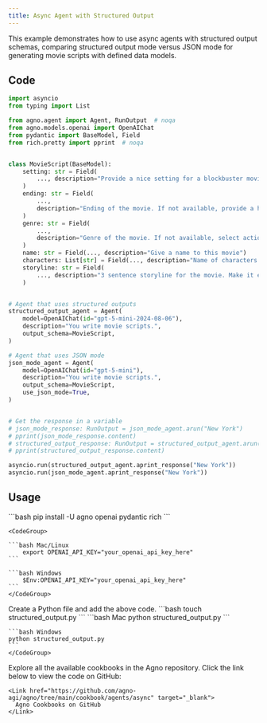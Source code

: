 ```yaml
---
title: Async Agent with Structured Output
---
```


This example demonstrates how to use async agents with structured output schemas, comparing structured output mode versus JSON mode for generating movie scripts with defined data models.

## Code

```python structured_output.py
import asyncio
from typing import List

from agno.agent import Agent, RunOutput  # noqa
from agno.models.openai import OpenAIChat
from pydantic import BaseModel, Field
from rich.pretty import pprint  # noqa


class MovieScript(BaseModel):
    setting: str = Field(
        ..., description="Provide a nice setting for a blockbuster movie."
    )
    ending: str = Field(
        ...,
        description="Ending of the movie. If not available, provide a happy ending.",
    )
    genre: str = Field(
        ...,
        description="Genre of the movie. If not available, select action, thriller or romantic comedy.",
    )
    name: str = Field(..., description="Give a name to this movie")
    characters: List[str] = Field(..., description="Name of characters for this movie.")
    storyline: str = Field(
        ..., description="3 sentence storyline for the movie. Make it exciting!"
    )


# Agent that uses structured outputs
structured_output_agent = Agent(
    model=OpenAIChat(id="gpt-5-mini-2024-08-06"),
    description="You write movie scripts.",
    output_schema=MovieScript,
)

# Agent that uses JSON mode
json_mode_agent = Agent(
    model=OpenAIChat(id="gpt-5-mini"),
    description="You write movie scripts.",
    output_schema=MovieScript,
    use_json_mode=True,
)


# Get the response in a variable
# json_mode_response: RunOutput = json_mode_agent.arun("New York")
# pprint(json_mode_response.content)
# structured_output_response: RunOutput = structured_output_agent.arun("New York")
# pprint(structured_output_response.content)

asyncio.run(structured_output_agent.aprint_response("New York"))
asyncio.run(json_mode_agent.aprint_response("New York"))
```

## Usage

<Steps>
  <Snippet file="create-venv-step.mdx" />

  <Step title="Install libraries">
    ```bash
    pip install -U agno openai pydantic rich
    ```
  </Step>

  <Step title="Export your OpenAI API key">

    <CodeGroup>

    ```bash Mac/Linux
        export OPENAI_API_KEY="your_openai_api_key_here"
    ```

    ```bash Windows
        $Env:OPENAI_API_KEY="your_openai_api_key_here"
    ```
    </CodeGroup> 
   </Step>

  <Step title="Create a Python file">
    Create a Python file and add the above code.
    ```bash
    touch structured_output.py
    ```
  </Step>

  <Step title="Run Agent">
    <CodeGroup>
    ```bash Mac
    python structured_output.py
    ```
    
    ```bash Windows
    python structured_output.py
    ```
    </CodeGroup>
  </Step>

  <Step title="Find All Cookbooks">
    Explore all the available cookbooks in the Agno repository. Click the link below to view the code on GitHub:

    <Link href="https://github.com/agno-agi/agno/tree/main/cookbook/agents/async" target="_blank">
      Agno Cookbooks on GitHub
    </Link>
  </Step>
</Steps>